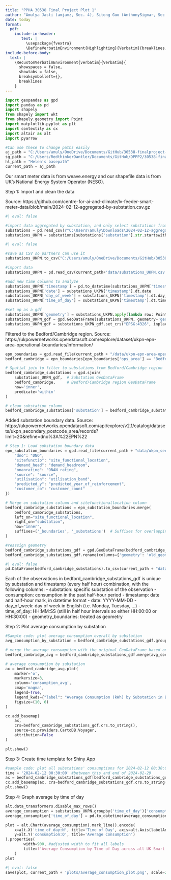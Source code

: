 ```yaml
---
title: "PPHA 30538 Final Project Plot 1"
author: "Amulya Jasti (amjamz, Sec. 4), Sitong Guo (AnthonySigmar, Sec. 4), Helen Liu (helenriv, Sec. 3)"
date: today
format: 
  pdf:
    include-in-header: 
       text: |
         \usepackage{fvextra}
         \DefineVerbatimEnvironment{Highlighting}{Verbatim}{breaklines,commandchars=\\\{\}}
include-before-body:
  text: |
    \RecustomVerbatimEnvironment{verbatim}{Verbatim}{
      showspaces = false,
      showtabs = false,
      breaksymbolleft={},
      breaklines
    }
---
```


```python
import geopandas as gpd
import pandas as pd
import shapely
from shapely import wkt
from shapely.geometry import Point
import matplotlib.pyplot as plt
import contextily as cx
import altair as alt
import pyarrow
```

```python
#Can use these to change paths easily
aj_path = "C:/Users/amuly/OneDrive/Documents/GitHub/30538-finalproject-smartmeters/"
sg_path = "C:/Users/RedthinkerDantler/Documents/GitHub/DPPP2/30538-finalproject-smartmeters/"
hl_path = "Helen's basepath"
current_path = aj_path
```

Our smart meter data is from weave.energy and our shapefile data is from UK's National Energy System Operator (NESO).

Step 1: Import and clean the data

Source: https://github.com/centre-for-ai-and-climate/lv-feeder-smart-meter-data/blob/main/2024-02-12-aggregated-by-substation.csv.gz

```python
#| eval: false

#import data aggregated by substation, and only select substations from UKPN
substations = pd.read_csv(r"C:\Users\amuly\Downloads\2024-02-12-aggregated-by-substation.csv\2024-02-12-aggregated-by-substation.csv")
substations_UKPN = substations[substations['substation'].str.startswith('UKPN', na=False)]
```

```python
#| eval: false

#save as CSV so partners can use it
substations_UKPN.to_csv("C:/Users/amuly/OneDrive/Documents/GitHub/30538-finalproject-smartmeters/data/substations_UKPN.csv", index=False)
```

```python
#import data
substations_UKPN = pd.read_csv(current_path+'data/substations_UKPN.csv')

#add new time columns to analyze
substations_UKPN['timestamp'] = pd.to_datetime(substations_UKPN['timestamp'])
substations_UKPN['date'] = substations_UKPN['timestamp'].dt.date
substations_UKPN['day_of_week'] = substations_UKPN['timestamp'].dt.day_name()
substations_UKPN['time_of_day'] = substations_UKPN['timestamp'].dt.time

#set up as a gdf
substations_UKPN['geometry'] = substations_UKPN.apply(lambda row: Point(row['longitude'], row['latitude']), axis=1)
substations_UKPN_gdf = gpd.GeoDataFrame(substations_UKPN, geometry='geometry')
substations_UKPN_gdf = substations_UKPN_gdf.set_crs("EPSG:4326", inplace=True)
```

Filtered to the Bedford/Cambridge region. Source: https://ukpowernetworks.opendatasoft.com/explore/dataset/ukpn-epn-area-operational-boundaries/information/

```python
epn_boundaries = gpd.read_file(current_path + "/data/ukpn-epn-area-operational-boundaries/ukpn-epn-area-operational-boundaries.shp")
bedford_cambridge = epn_boundaries[epn_boundaries['ops_area'] == 'Bedford/Cambridge']

# Spatial join to filter to substations from Bedford/Cambridge region
bedford_cambridge_substations = gpd.sjoin(
    substations_UKPN_gdf,  # Substation GeoDataFrame
    bedford_cambridge,     # Bedford/Cambridge region GeoDataFrame
    how='inner',
    predicate='within'
)

# clean substation column
bedford_cambridge_substations['substation'] = bedford_cambridge_substations['substation'].apply(lambda s: s[9:])
```

Added substation boundary data. Source: https://ukpowernetworks.opendatasoft.com/api/explore/v2.1/catalog/datasets/ukpn_secondary_postcode_area/records?limit=20&refine=dno%3A%22EPN%22

```python
# Step 1: Load substation boundary data
epn_substation_boundaries = gpd.read_file(current_path + "data/ukpn_secondary_postcode_area/ukpn_secondary_postcode_area.shp").rename(columns={
    "dno": "DNO",
    "sitefunctio": "site_functional_location",
    "demand_head": "demand_headroom",
    "onanrating": "ONAN_rating",
    "source": "source",
    "utilisation": "utilisation_band",
    "predicted_y": "predicted_year_of_reinforcement",
    "customer_co": "customer_count"
})

# Merge on substation column and sitefunctionallocation column
bedford_cambridge_substations = epn_substation_boundaries.merge(
    bedford_cambridge_substations, 
    left_on="site_functional_location", 
    right_on="substation", 
    how="inner", 
    suffixes=('_boundaries', '_substations')  # Suffixes for overlapping column names
)

#reassign geometry
bedford_cambridge_substations_gdf = gpd.GeoDataFrame(bedford_cambridge_substations, geometry='geometry_boundaries')
bedford_cambridge_substations_gdf.rename(columns={'geometry': 'old_geometry'}, inplace=True)
```

```python
#| eval: false
pd.DataFrame(bedford_cambridge_substations).to_csv(current_path + "data/bedford-cambridge-substations.csv")
```

Each of the observations in bedford_cambridge_substations_gdf is unique by substation and timestamp (every half hour) combination, with the following columns:
- substation: specific substation of the observation
- consumption: consumption in the past half-hour period
- timestamp: date and half-hour mark, in datetime format
- date: YYYY-MM-DD
- day_of_week: day of week in English (i.e. Monday, Tuesday, ...)
- time_of_day: HH:MM:SS (still in half hour intervals so either HH:00:00 or HH:30:00)
- geometry_boundaries: treated as geometry

Step 2: Plot average consumption by substation

```python
#Sample code: plot average consumption overall by substation
avg_consumption_by_substation = bedford_cambridge_substations_gdf.groupby('substation')['consumption'].mean().reset_index()

# merge the average consumption with the original GeoDataFrame based on the substation
bedford_cambridge_avg = bedford_cambridge_substations_gdf.merge(avg_consumption_by_substation[['substation', 'consumption']], on='substation', suffixes=('', '_avg'))

# average consumption by substation
ax = bedford_cambridge_avg.plot(
    marker='o', 
    markersize=3, 
    column='consumption_avg',
    cmap='magma', 
    legend=True, 
    legend_kwds={"label": "Average Consumption (kWh) by Substation in Bedford/Cambridge"},
    figsize=(10, 6)
)

cx.add_basemap(
    ax, 
    crs=bedford_cambridge_substations_gdf.crs.to_string(), 
    source=cx.providers.CartoDB.Voyager, 
    attribution=False
)

plt.show()
```

Step 3: Create time template for Shiny App
```python
#sample code: plot all substations' consumptions for 2024-02-12 00:30:00
time = '2024-02-12 00:30:00' #between this and end of 2024-02-29
ax = bedford_cambridge_substations_gdf[bedford_cambridge_substations_gdf['timestamp'] == time].plot(marker='o', markersize=3, column="consumption", cmap='magma', legend="true", legend_kwds={"label": "Total Consumption Active Import (kWh) on 2/12/24 at 12:30AM"}, figsize=(10, 6))
cx.add_basemap(ax, crs=bedford_cambridge_substations_gdf.crs.to_string(), source=cx.providers.CartoDB.Voyager, attribution=False) # adds basemap of UK
plt.show()
```

Step 4: Graph average by time of day

```python
alt.data_transformers.disable_max_rows()
average_consumption = substations_UKPN.groupby('time_of_day')['consumption'].mean().reset_index()
average_consumption['time_of_day'] = pd.to_datetime(average_consumption['time_of_day'], format='%H:%M:%S').dt.strftime('%H:%M:%S')

plot = alt.Chart(average_consumption).mark_line().encode(
    x=alt.X('time_of_day:N', title='Time of Day', axis=alt.Axis(labelAngle=-45, labelOverlap="greedy")),
    y=alt.Y('consumption:Q', title='Average Consumption')
).properties(
        width=900, #adjusted width to fit all labels
        title=f'Average Consumption by Time of Day across all UK Smart Meters'
    )
plot
```

```python
#| eval: false
save(plot, current_path + 'plots/average_consumption_plot.png', scale=2.0)
```
